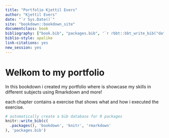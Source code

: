 ```yaml
--- 
title: "Portfolio Kjettil Evers"
author: "Kjettil Evers"
date: "`r Sys.Date()`"
site: "bookdown::bookdown_site"
documentclass: book
bibliography: ["book.bib", "packages.bib", '`r rbbt::bbt_write_bib("data/opdracht5/bibliography.json", overwrite = TRUE)`']
biblio-style: apalike
link-citations: yes
new_session: yes
---
```


# Welkom to my portfolio
In this bookdown i created my portfolio where is showcase my skills in different subjects using Rmarkdown and more!

each chapter contains a exercise that shows what and how i executed the exercise. 




```r
# automatically create a bib database for R packages
knitr::write_bib(c(
  .packages(), 'bookdown', 'knitr', 'rmarkdown'
), 'packages.bib')
```
